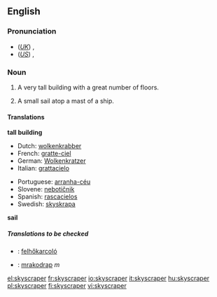==English==
===Pronunciation===
*(''[[Received Pronunciation|UK]]'') {{IPA|/ˈskaɪˌskɹeɪpə/}}, {{SAMPA|/"skaI%skr\eIp@/}}
*(''[[General American|US]]'') {{IPA|/ˈskaɪˌskɹeɪpɚ/}}, {{SAMPA|/"skaI%skr\eIp@`/}}

===Noun===
{{wikipedia}}
{{en-noun}}

# A very tall building with a great number of floors.
#{{context|archaic}} A small sail atop a mast of a ship.

====Translations====
'''tall building'''
{{top}}
*Dutch: [[wolkenkrabber]] {{m}}
*French: [[gratte-ciel]] {{m}}
*German: [[Wolkenkratzer]] {{m}}
*Italian: [[grattacielo]] {{m}}
{{mid}}
*Portuguese: [[arranha-céu]] {{m}}
*Slovene: [[nebotičnik]] {{m}}
*Spanish: [[rascacielos]] {{m}}
*Swedish: [[skyskrapa]] {{c}}
{{bottom}}

'''sail'''
{{top}}
{{mid}}
{{bottom}}

=====Translations to be checked=====
{{checktrans}}
*{{ttbc|Hungarian}}: [[felhőkarcoló]]
*{{ttbc|Slovak}}: [[mrakodrap#Slovak|mrakodrap]] ''m''

[[el:skyscraper]]
[[fr:skyscraper]]
[[io:skyscraper]]
[[it:skyscraper]]
[[hu:skyscraper]]
[[pl:skyscraper]]
[[fi:skyscraper]]
[[vi:skyscraper]]